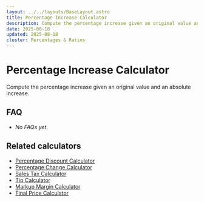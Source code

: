 ```yaml
---
layout: ../../layouts/BaseLayout.astro
title: Percentage Increase Calculator
description: Compute the percentage increase given an original value and an absolute increase.
date: 2025-08-18
updated: 2025-08-18
cluster: Percentages & Ratios
---
```





# Percentage Increase Calculator

Compute the percentage increase given an original value and an absolute increase.

<Calculator schema={schema} />

## FAQ

- _No FAQs yet._

## Related calculators
- [Percentage Discount Calculator](/calculators/percentage-discount-calculator/)
- [Percentage Change Calculator](/calculators/percentage-change-calculator/)
- [Sales Tax Calculator](/calculators/sales-tax-calculator/)
- [Tip Calculator](/calculators/tip-calculator/)
- [Markup Margin Calculator](/calculators/markup-margin-calculator/)
- [Final Price Calculator](/calculators/final-price-calculator/)
